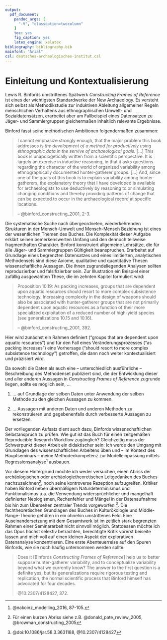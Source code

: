 ```yaml
---
output: 
  pdf_document:
    pandoc_args: [
      "-V", "classoption=twocolumn"
    ]
    toc: yes 
    fig_caption: yes
    latex_engine: xelatex
bibliography: bibliography.bib
mainfont: "Arial"
csl: deutsches-archaologisches-institut.csl
---
```


# Einleitung und Kontextualisierung

Lewis R. Binfords umstrittenes Spätwerk *Constructing Frames of Reference* ist eines der wichtigsten Standardwerke der New Archaeology. Es versteht sich selbst als Methodikstudie zur induktiven Ableitung allgemeiner Regeln menschlichen Verhaltens aus ethnographischen Umwelt- und Sozialdatensätzen, erarbeitet aber am Fallbeispiel eines Datensatzen zu Jäger- und Sammlergruppen gleichermaßen inhaltlich relevante Ergebnisse. 

Binford fasst seine methodischen Ambitionen folgendermaßen zusammen:

> I cannot emphasize strongly enough, that the major problem this book addresses is *the development of a method for productively using ethnographic data in the servive of archaeological goals*. 
> [...] 
> This book is unapologetically written from a scientific perspective. It is largely an exercise in inductive reasoning, in that it asks questions regarding the character of the world of organized variability among ethnographically documented hunter-gatherer groups.
> [...]
> And, since one of the goals of this book is to explain variability among hunter-gatherers, the explanatory theory that I have developed is available for archaeologists to use deductively by reasoning to or simulating changing conditions and thereby providing patterns of change that can be expected to occur in the archaeological record at specific locations.
>  
> -- @binford_constructing_2001, 2-3.

Die systematische Suche nach übergeordneten, wiederkehrenden Strukturen in der Mensch-Umwelt und Mensch-Mensch Beziehung ist eines der wesentlichen Themen des Buches. Die Komplexität dieser Aufgabe erklärt seinen bemerkenswerten Umfang und den dennoch teilweise fragmenthaften Charakter. Binford konstruiert allgemeine Lehrsätze, die für alle Jäger- und Sammlergruppen Gültigkeit beanspruchen. Erarbeitet auf Grundlage eines begrenzten Datensatzes und eines limitierten, analytischen Methodensets sind diese Axiome, qualitative und quantitative Thesen wissenschaftliche Aussagen. Die ihnen zugrundeliegenden Analysen sollten reproduzierbar und falsifizierbar sein. Zur Illustration ein Beispiel einer zufällig ausgewählten These, die im zehnten Kapitel formuliert wird:

> Proposition 10.19: As packing increases, groups that are dependent upon aquatic resources should resort to more complex subsistence technology. Increasing complexity in the design of weapons should also be associated with hunter-gatherer groups that are not primarily dependent upon aquatic resources as a function of their more specialized exploitation of a reduced number of high-yield species (see generalizations 10.15 and 10.16).
>  
> -- @binford_constructing_2001, 392.

Hier wird zunächst ein Rahmen definiert ("groups that are dependent upon aquatic resources") und für den Fall eines Veränderungsprozesses ("as packing increases") eine Vorhersage ("should resort to more complex subsistence technology") getroffen, die dann noch weiter kontextualisiert und präzisiert wird.  
 
Da sowohl die Daten als auch eine -- unterschiedlich ausführliche -- Beschreibung des Methodenset publiziert sind, die der Entwicklung dieser und aller anderen Aussagen in *Constructing Frames of Reference* zugrunde liegen, sollte es möglich sein, ...

1. ... auf Grundlage der selben Daten unter Anwendung der selben Methode zu den gleichen Aussagen zu kommen.

2. ... Aussagen mit anderen Daten und anderen Methoden zu rekonstruieren und gegebenenfalls durch verbesserte Aussagen zu ersetzen.

Der vorliegenden Aufsatz dient auch dazu, Binfords wissenschaftlichen Selbstanspruch zu prüfen. Wie gut ist das Buch für einen zeitgemäßen Reproducible Research Workflow zugänglich? Gleichzeitig muss der Schwerpunkt dieser Arbeit ein didaktischer sein: Ich werde den Umgang mit Grundlagen des wissenschaftlichen Arbeitens üben und -- im Kontext des Hauptseminars -- meine Methodenkompetenz zur Modelleinpassung mittels Regressionsanalyse^[@nakoinz_modelling_2016, 87-105.] ausbauen.  

Vor diesem Hintergrund möchte ich weder versuchen, einen Abriss der archäologischen oder archäologietheoretischen Leitgedanken des Buches nachzuzeichnen^[Für einen kurzen Abriss siehe z.B. @donald_pate_review_2005, @browman_constructing_2005], noch seine kontroverse Rezeption aufzugreifen. Kritiker haben Binford neben übermäßigem Naturdeterminismus und Funktionalismus u.a. die Verwendung widersprüchlicher und mangelhaft definierter Neologismen, Rechenfehler und Mängel in der Datenaufnahme bis hin zum Übersehen zentraler Trends vorgeworfen ^[@doi:10.1086/jar.58.3.3631188, @10.2307/4128427]. Die fachtheoretischen Grundlagen des Buches in Kulturökologie und Middle-Range-Theorie gehören in ein ohnehin umstrittenes Feld. Eine Auseinandersetzung mit dem Gesamtwerk ist im zeitlich stark begrenzten Rahmen einer Seminararbeit nicht sinnvoll möglich. Stattdessen möchte ich das Opus höchst selektiv betrachten, berechtigte Kritik vorerst beiseite lassen und mich voll auf einen kleinen Aspekt der explorativen Datenanalyse konzentrieren. Eine erste Abenteuerreise auf den Spuren Binfords, wie sie noch häufig unternommen werden sollte.

> Does it [Binfords *Constructing Frames of Reference*] help us to better suppose hunter-gatherer variability, and to conceptualize variability beyond what we currently know? The answer to the first question is a definite yes, but its generalizations require rigorous testing and replication, the normal scientific process that Binford himself has advocated for four decades.
>  
> @10.2307/4128427, 372.







